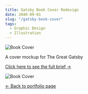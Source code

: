 ```yaml
---
title: Gatsby Book Cover Redesign
date: 2040-09-01
slug: "/gatsby-book-cover"
tags:
  - Graphic Design
  - Illustration
---
```


![Book Cover](./gatsby-book-cover.jpg)

A cover mockup for The Great Gatsby

[Click here to see the full brief &#x2192;](https://drive.google.com/file/d/1Fz5sCV5t3dekwvFpyM2xEgSxSmf2Gn0X/view?usp=sharing) 


![Book Cover](./gatsby-cover-mockup.jpg)

[&#x2190; Back to portfolio page](/projects)